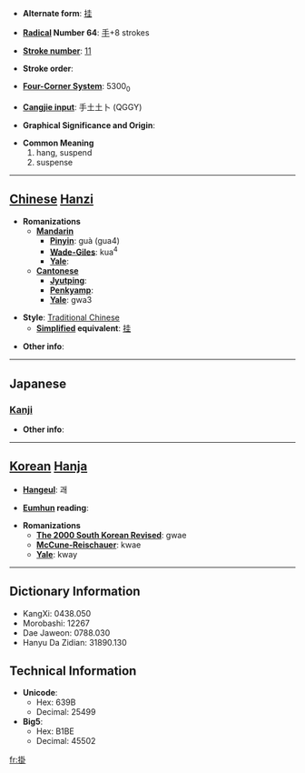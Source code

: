 * '''Alternate form''': [[挂]]

* '''[[Wiktionary:Chinese radical index| Radical]] Number 64''': [[Wiktionary:Chinese radical index 手|手]]+8 strokes

* '''[[Wiktionary:Chinese total strokes index|Stroke number]]''': [[Wiktionary:Chinese total strokes index 11|11]]

* '''Stroke order''': 

* '''[[Wiktionary:Chinese four corner index|Four-Corner System]]''': 5300<sub>0</sub>

* '''[[Wiktionary:Chinese Cangjie index|Cangjie input]]''': 手土土卜 (QGGY)

* '''Graphical Significance and Origin''': 

* '''Common Meaning'''
*#hang, suspend
*# suspense


----

== [[Chinese]] [[Hanzi]] ==

* '''Romanizations'''
** '''[[Mandarin]]'''
*** '''[[Pinyin]]''': guà (gua4)
*** '''[[Wade-Giles]]''': kua<sup>4</sup>
*** '''[[Yale]]''': 
** '''[[Cantonese]]'''
*** '''[[Jyutping]]''':
*** '''[[Penkyamp]]''': 
*** '''[[Yale]]''': gwa3

* '''Style''': [[Traditional Chinese]] 
** '''[[Simplified Chinese|Simplified]] equivalent''': [[挂]]

* '''Other info''': 

----

==Japanese==
===[[Kanji]]===
{{kanji|on readings=[[か]] (ka), [[かい]] (kai)|kun readings=[[かける]] (kakeru), [[かかる]] (kakaru), [[かかり]] (kakari)}}

* '''Other info''':  

----

== [[Korean]] [[Hanja]] ==

* '''[[Hangeul]]''': 괘

* '''[[Eumhun]] reading''': 

* '''Romanizations'''
** '''[[The 2000 South Korean Revised Romanization|The 2000 South Korean Revised]]''': gwae
** '''[[McCune-Reischauer]]''': kwae
** '''[[Yale]]''': kway

----

== Dictionary Information ==

* KangXi: 0438.050
* Morobashi: 12267
* Dae Jaweon: 0788.030
* Hanyu Da Zidian: 31890.130

== Technical Information ==

* '''Unicode''':
** Hex: 639B
** Decimal: 25499
* '''Big5''':
** Hex: B1BE
** Decimal: 45502

[[fr:掛]]